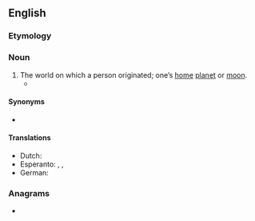 ==English==

===Etymology===
{{compound|en|home|world}}

===Noun===
{{en-noun}}

# The world on which a person originated; one’s [[home]] [[planet]] or [[moon]].
#* {{quote-book|en|year=1839|author=Henry Ellison|title=Madmoments|page=229|passage=But Woman's heart within itself lives more, / And in her '''Homeworld''' she can happy be, / Loving and lov'd: from Nature's founts her Lore / Instinctive flows, she drinks it fresh and free}}

====Synonyms====
* {{l|en|home planet}}

====Translations====
{{trans-top}}
* Dutch: {{t+|nl|thuiswereld|c}}
* Esperanto: {{t|eo|hejmmondo}}, {{t|eo|hejmomondo}}, {{t|eo|hejma mondo}}
* German: {{t|de|Heimatwelt|f}}
{{trans-mid}}
{{trans-bottom}}

===Anagrams===
* {{anagrams|en|a=dehlmoorw|wormholed}}